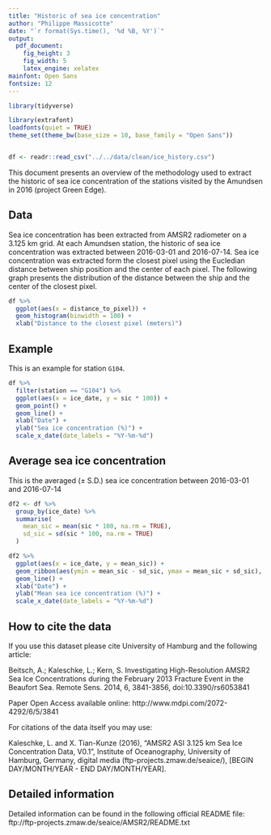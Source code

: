 ```yaml
---
title: "Historic of sea ice concentration"
author: "Philippe Massicotte"
date: "`r format(Sys.time(), '%d %B, %Y')`"
output:
  pdf_document:
    fig_height: 3
    fig_width: 5
    latex_engine: xelatex
mainfont: Open Sans
fontsize: 12
---
```


```r
library(tidyverse)

library(extrafont)
loadfonts(quiet = TRUE)
theme_set(theme_bw(base_size = 10, base_family = "Open Sans"))


df <- readr::read_csv("../../data/clean/ice_history.csv")

```

This document presents an overview of the methodology used to extract the historic of sea ice concentration of the stations visited by the Amundsen in 2016 (project Green Edge).

## Data

Sea ice concentration has been extracted from AMSR2 radiometer on a 3.125 km grid. At each Amundsen station, the historic of sea ice concentration was extracted between 2016-03-01 and 2016-07-14. Sea ice concentration was extracted form the closest pixel using the Eucledian distance between ship position and the center of each pixel. The following graph presents the distribution of the distance between the ship and the center of the closest pixel.

```r
df %>% 
  ggplot(aes(x = distance_to_pixel)) +
  geom_histogram(binwidth = 100) +
  xlab("Distance to the closest pixel (meters)")
```

## Example

This is an example for station `G104`.

```r
df %>% 
  filter(station == "G104") %>% 
  ggplot(aes(x = ice_date, y = sic * 100)) +
  geom_point() +
  geom_line() +
  xlab("Date") +
  ylab("Sea ice concentration (%)") +
  scale_x_date(date_labels = "%Y-%m-%d")
```

## Average sea ice concentration

This is the averaged ($\pm$ S.D.) sea ice concentration between 2016-03-01 and 2016-07-14

```r
df2 <- df %>% 
  group_by(ice_date) %>% 
  summarise(
    mean_sic = mean(sic * 100, na.rm = TRUE),
    sd_sic = sd(sic * 100, na.rm = TRUE)
  )

df2 %>% 
  ggplot(aes(x = ice_date, y = mean_sic)) +
  geom_ribbon(aes(ymin = mean_sic - sd_sic, ymax = mean_sic + sd_sic), fill = "gray75", alpha = 0.5) +
  geom_line() +
  xlab("Date") +
  ylab("Mean sea ice concentration (%)") +
  scale_x_date(date_labels = "%Y-%m-%d")

```


## How to cite the data

If you use this dataset please cite University of Hamburg and the following article:

Beitsch, A.; Kaleschke, L.; Kern, S. Investigating High-Resolution AMSR2 Sea Ice Concentrations during the February 2013 Fracture Event in the Beaufort Sea. Remote Sens. 2014, 6, 3841-3856, doi:10.3390/rs6053841

Paper Open Access available online: http://www.mdpi.com/2072-4292/6/5/3841

For citations of the data itself you may use:

Kaleschke, L. and X. Tian-Kunze (2016), "AMSR2 ASI 3.125 km Sea Ice Concentration Data, V0.1", Institute of Oceanography, University of Hamburg, Germany, digital media (ftp-projects.zmaw.de/seaice/), [BEGIN DAY/MONTH/YEAR - END DAY/MONTH/YEAR].

## Detailed information

Detailed information can be found in the following official README file: ftp://ftp-projects.zmaw.de/seaice/AMSR2/README.txt
